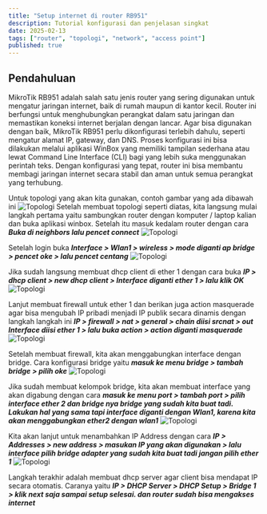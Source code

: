 ```yaml
---
title: "Setup internet di router RB951"
description: Tutorial konfigurasi dan penjelasan singkat
date: 2025-02-13
tags: ["router", "topologi", "network", "access point"]
published: true
---
```

## Pendahuluan

MikroTik RB951 adalah salah satu jenis router yang sering digunakan untuk mengatur jaringan internet, 
baik di rumah maupun di kantor kecil. Router ini berfungsi untuk menghubungkan perangkat dalam satu 
jaringan dan memastikan koneksi internet berjalan dengan lancar. Agar bisa digunakan dengan baik, 
MikroTik RB951 perlu dikonfigurasi terlebih dahulu, seperti mengatur alamat IP, gateway, dan DNS. 
Proses konfigurasi ini bisa dilakukan melalui aplikasi WinBox yang memiliki tampilan sederhana atau 
lewat Command Line Interface (CLI) bagi yang lebih suka menggunakan perintah teks. Dengan konfigurasi 
yang tepat, router ini bisa membantu membagi jaringan internet secara 
stabil dan aman untuk semua perangkat yang terhubung.

Untuk topologi yang akan kita gunakan, contoh gambar yang ada dibawah ini
<img src="/konfigurasivlan/topologi.png" alt="Topologi" width={800}/>
Setelah membuat topologi seperti diatas, kita langsung mulai langkah pertama yaitu sambungkan router 
dengan komputer / laptop kalian dan buka aplikasi winbox. Setelah itu masuk kedalam router dengan cara
_**Buka di neighbors lalu pencet connect**_
<img src="/konfigurasivlan/1.png" alt="Topologi" width={800}/>

Setelah login buka _**Interface > Wlan1 > wireless > mode diganti ap bridge > pencet oke > lalu pencet centang**_
<img src="/konfigurasivlan/2.png" alt="Topologi" width={800}/>

Jika sudah langsung membuat dhcp client di ether 1 dengan cara buka _**IP > dhcp client > new dhcp client > Interface
diganti ether 1 > lalu klik OK**_
<img src="/konfigurasivlan/3.png" alt="Topologi" width={800}/>

Lanjut membuat firewall untuk ether 1 dan berikan juga action masquerade agar bisa mengubah IP pribadi menjadi
IP publik secara dinamis dengan langkah langkah ini _**IP > firewall > nat > general > chain diisi srcnat > out Interface
diisi ether 1 > lalu buka action > action diganti masquerade**_
<img src="/konfigurasivlan/4.png" alt="Topologi" width={800}/>

Setelah membuat firewall, kita akan menggabungkan interface dengan bridge. Cara konfigurasi bridge yaitu _**masuk ke menu bridge > tambah bridge >
pilih oke**_
<img src="/konfigurasivlan/5.png" alt="Topologi" width={800}/>

Jika sudah membuat kelompok bridge, kita akan membuat interface yang akan digabung dengan cara _**masuk ke menu port > tambah port >
pilih interface ether 2 dan bridge nya bridge yang sudah kita buat tadi. Lakukan hal yang sama tapi interface diganti dengan Wlan1, karena kita
akan menggabungkan ether2 dengan wlan1**_
<img src="/konfigurasivlan/6.png" alt="Topologi" width={800}/>

Kita akan lanjut untuk menambahkan IP Address dengan cara _**IP > Addresses > new address > masukan IP yang akan digunakan > 
lalu interface pilih bridge adapter yang sudah kita buat tadi jangan pilih ether 1**_
<img src="/konfigurasivlan/8.png" alt="Topologi" width={800}/>

Langkah terakhir adalah membuat dhcp server agar client bisa mendapat IP secara otomatis. Caranya yaitu _**IP > DHCP Server > DHCP Setup > Bridge 1 > klik next saja sampai
setup selesai. dan router sudah bisa mengakses internet**_
